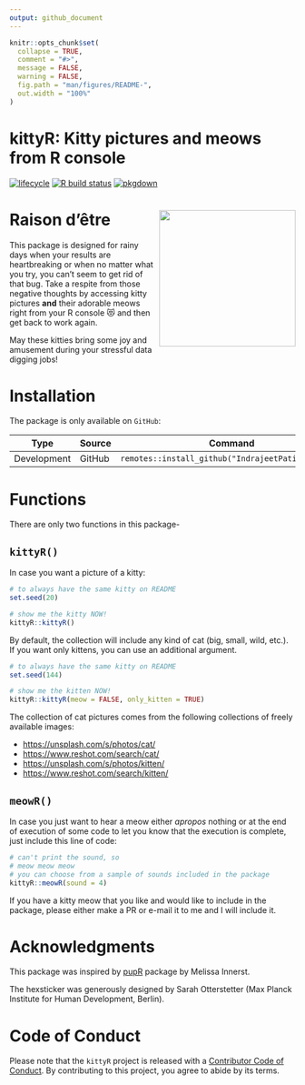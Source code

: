 ```yaml
---
output: github_document
---
```


<!-- README.md is generated from README.Rmd. Please edit that file -->

```r
knitr::opts_chunk$set(
  collapse = TRUE,
  comment = "#>",
  message = FALSE,
  warning = FALSE,
  fig.path = "man/figures/README-",
  out.width = "100%"
)
```

# kittyR: Kitty pictures and meows from R console

[![lifecycle](https://img.shields.io/badge/lifecycle-retired-orange.svg)](https://lifecycle.r-lib.org/articles/stages.html)
[![R build status](https://github.com/IndrajeetPatil/kittyR/workflows/R-CMD-check/badge.svg)](https://github.com/IndrajeetPatil/kittyR)
[![pkgdown](https://github.com/IndrajeetPatil/kittyR/workflows/pkgdown/badge.svg)](https://github.com/IndrajeetPatil/kittyR/actions)

# Raison d’être <img src="man/figures/logo.png" align="right" width="240" />

This package is designed for rainy days when your results are heartbreaking or
when no matter what you try, you can't seem to get rid of that bug. Take a
respite from those negative thoughts by accessing kitty pictures **and** their
adorable meows right from your R console 😻 and then get back to work again.

May these kitties bring some joy and amusement during your stressful data
digging jobs!

# Installation

The package is only available on `GitHub`:

Type | Source | Command
---|---|---
Development | GitHub | `remotes::install_github("IndrajeetPatil/kittyR")`

# Functions

There are only two functions in this package-

## `kittyR()`

In case you want a picture of a kitty:

```r
# to always have the same kitty on README
set.seed(20)

# show me the kitty NOW!
kittyR::kittyR()
```

By default, the collection will include any kind of cat (big, small, wild,
etc.). If you want only kittens, you can use an additional argument.

```r
# to always have the same kitty on README
set.seed(144)

# show me the kitten NOW!
kittyR::kittyR(meow = FALSE, only_kitten = TRUE)
```

The collection of cat pictures comes from the following collections of freely
available images:

  - <https://unsplash.com/s/photos/cat/>
  - <https://www.reshot.com/search/cat/>
  - <https://unsplash.com/s/photos/kitten/>
  - <https://www.reshot.com/search/kitten/>

## `meowR()`

In case you just want to hear a meow either *apropos* nothing or at the end of
execution of some code to let you know that the execution is complete, just
include this line of code:

```r
# can't print the sound, so
# meow meow meow
# you can choose from a sample of sounds included in the package
kittyR::meowR(sound = 4)
```

If you have a kitty meow that you like and would like to include in the package,
please either make a PR or e-mail it to me and I will include it.

# Acknowledgments

This package was inspired by [pupR](https://github.com/melissanjohnson/pupR)
package by Melissa Innerst.

The hexsticker was generously designed by Sarah Otterstetter (Max Planck
Institute for Human Development, Berlin).

# Code of Conduct

Please note that the `kittyR` project is released with a [Contributor Code of Conduct](https://contributor-covenant.org/version/2/0/CODE_OF_CONDUCT.html).
By contributing to this project, you agree to abide by its terms.
